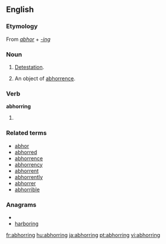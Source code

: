 ==English==

===Etymology===
From ''[[abhor]]'' + ''[[-ing]]''

===Noun===
{{en-noun|-|s}}
# [[detestation|Detestation]].
# {{rfv-sense}} An object of [[abhorrence]].

===Verb===
'''abhorring'''
# {{present participle of|[[abhor]]}}

===Related terms===
*[[abhor]]
*[[abhorred]]
*[[abhorrence]]
*[[abhorrency]]
*[[abhorrent]]
*[[abhorrently]]
*[[abhorrer]]
*[[abhorrible]]

===Anagrams===
* {{alphagram|abghinorr}}
* [[harboring#English|harboring]]

[[fr:abhorring]]
[[hu:abhorring]]
[[ja:abhorring]]
[[pt:abhorring]]
[[vi:abhorring]]
